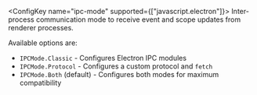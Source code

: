 <ConfigKey name="ipc-mode" supported={["javascript.electron"]}>
  Inter-process communication mode to receive event and scope updates from renderer processes.

  Available options are:

  - `IPCMode.Classic` - Configures Electron IPC modules
  - `IPCMode.Protocol` - Configures a custom protocol and `fetch`
  - `IPCMode.Both` (default) - Configures both modes for maximum compatibility
</ConfigKey>
